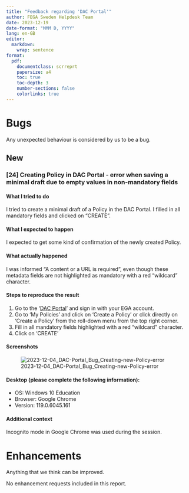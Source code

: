 ```yaml
---
title: "Feedback regarding 'DAC Portal'"
author: FEGA Sweden Helpdesk Team
date: 2023-12-19
date-format: "MMM D, YYYY"
lang: en-GB
editor: 
  markdown: 
    wrap: sentence
format:
  pdf:
    documentclass: scrreprt
    papersize: a4
    toc: true
    toc-depth: 3
    number-sections: false
    colorlinks: true
---
```


# Bugs

Any unexpected behaviour is considered by us to be a bug.

## New

### \[24\] Creating Policy in DAC Portal - error when saving a minimal draft due to empty values in non-mandatory fields

#### What I tried to do

I tried to create a minimal draft of a Policy in the DAC Portal.
I filled in all mandatory fields and clicked on "CREATE".

#### What I expected to happen

I expected to get some kind of confirmation of the newly created Policy.

#### What actually happened

I was informed "A content or a URL is required", even though these metadata fields are not highlighted as mandatory with a red "wildcard" character.

#### Steps to reproduce the result

1.  Go to the '[DAC Portal](https://dac.ega-archive.org/)' and sign in with your EGA account.
2.  Go to 'My Policies' and click on 'Create a Policy' or click directly on 'Create a Policy' from the roll-down menu from the top right corner.
3.  Fill in all mandatory fields highlighted with a red "wildcard" character.
4.  Click on 'CREATE'

#### Screenshots

![2023-12-04_DAC-Portal_Bug_Creating-new-Policy-error](img_2023-12-19/e91e1941-cdd7-4589-bbfa-c67f09e93555.png)

#### Desktop (please complete the following information):

-   OS: Windows 10 Education
-   Browser: Google Chrome
-   Version: 119.0.6045.161

#### Additional context

Incognito mode in Google Chrome was used during the session.

# Enhancements

Anything that we think can be improved.

No enhancement requests included in this report.
